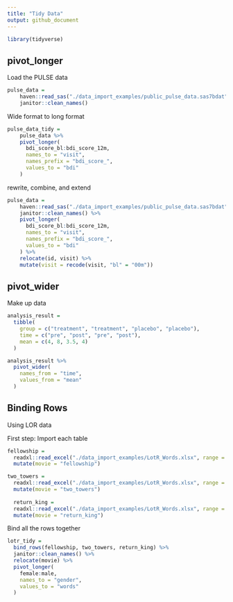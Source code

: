 ```yaml
---
title: "Tidy Data"
output: github_document
---
```


```r
library(tidyverse)
```

## pivot_longer

Load the PULSE data

```r
pulse_data =
    haven::read_sas("./data_import_examples/public_pulse_data.sas7bdat") %>% 
    janitor::clean_names()
```

Wide format to long format

```r
pulse_data_tidy = 
    pulse_data %>% 
    pivot_longer(
      bdi_score_bl:bdi_score_12m,
      names_to = "visit",
      names_prefix = "bdi_score_",
      values_to = "bdi"
    )
```

rewrite, combine, and extend
```r
pulse_data =
    haven::read_sas("./data_import_examples/public_pulse_data.sas7bdat") %>% 
    janitor::clean_names() %>% 
    pivot_longer(
      bdi_score_bl:bdi_score_12m,
      names_to = "visit",
      names_prefix = "bdi_score_",
      values_to = "bdi"
    ) %>%
    relocate(id, visit) %>% 
    mutate(visit = recode(visit, "bl" = "00m"))
```

## pivot_wider

Make up data

```r
analysis_result = 
  tibble(
    group = c("treatment", "treatment", "placebo", "placebo"),
    time = c("pre", "post", "pre", "post"),
    mean = c(4, 8, 3.5, 4)
  )
```

```r
analysis_result %>% 
  pivot_wider(
    names_from = "time",
    values_from = "mean"
  )
```

## Binding Rows

Using LOR data

First step: Import each table

```r
fellowship = 
  readxl::read_excel("./data_import_examples/LotR_Words.xlsx", range = "B3:D6") %>%
  mutate(movie = "fellowship")

two_towers = 
  readxl::read_excel("./data_import_examples/LotR_Words.xlsx", range = "F3:H6") %>%
  mutate(movie = "two_towers")
  
  return_king = 
  readxl::read_excel("./data_import_examples/LotR_Words.xlsx", range = "J3:L6") %>%
  mutate(movie = "return_king")
```

Bind all the rows together

```r
lotr_tidy = 
  bind_rows(fellowship, two_towers, return_king) %>% 
  janitor::clean_names() %>%
  relocate(movie) %>%
  pivot_longer(
    female:male,
    names_to = "gender",
    values_to = "words"
  )
```



























